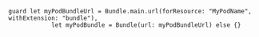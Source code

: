 ```
guard let myPodBundleUrl = Bundle.main.url(forResource: "MyPodName", withExtension: "bundle"),
            let myPodBundle = Bundle(url: myPodBundleUrl) else {}
```
